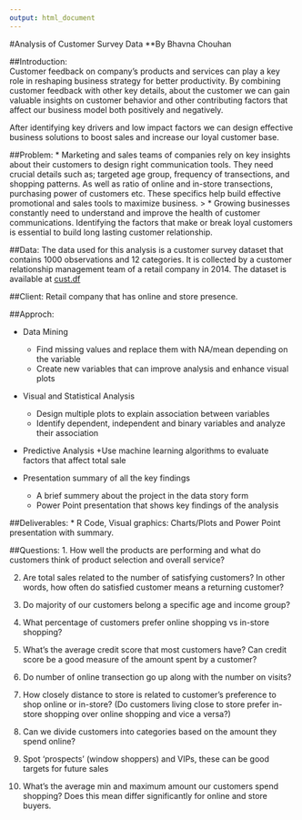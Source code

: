 ---
output: html_document
---
#Analysis of Customer Survey Data 
  **By Bhavna Chouhan 
  
##Introduction:  
Customer feedback on company's products and services can play a key role in reshaping business strategy for better productivity. By combining customer feedback with other key details, about the customer we can gain valuable insights on customer behavior and other contributing factors that affect our business model both positively and negatively.

After identifying key drivers and low impact factors we can design effective business solutions to boost sales and increase our loyal customer base.  

##Problem: 
* Marketing and sales teams of companies rely on key insights about their customers to design right communication tools. They need crucial details such as; targeted age group, frequency of transections, and shopping patterns. As well as ratio of online and in-store transections, purchasing power of customers etc. These specifics help build effective promotional and sales tools to maximize business. 
>
* Growing businesses constantly need to understand and improve the health of customer communications. Identifying the factors that make or break loyal customers is essential to build long lasting customer relationship. 

##Data: 
The data used for this analysis is a customer survey dataset that contains 1000 observations and 12 categories. It is collected by a customer relationship management team of a retail company in 2014. The dataset is available at [cust.df](http://goo.gl/PmPkaG) 

##Client: 
Retail company that has online and store presence. 

##Approch: 

* Data Mining  
    + Find missing values and replace them with NA/mean depending on the variable 
    + Create new variables that can improve analysis and enhance visual plots  

*	Visual and Statistical Analysis 
    + Design multiple plots to explain association between variables 
    + Identify dependent, independent and binary variables and analyze their association 
  
*	Predictive Analysis 
    +Use machine learning algorithms to evaluate factors that affect total sale
   
* Presentation summary of all the key findings 
    + A brief summery about the project in the data story form 
    + Power Point presentation that shows key findings of the analysis  

##Deliverables: 
* R Code, Visual graphics: Charts/Plots and Power Point presentation with summary. 

##Questions: 
1.	How well the products are performing and what do customers think of product selection and overall service? 

2.	Are total sales related to the number of satisfying customers? In other words, how often do satisfied customer means a returning customer?

3.	Do majority of our customers belong a specific age and income group?

4.	What percentage of customers prefer online shopping vs in-store shopping?

5. What's the average credit score that most customers have? Can credit score be a good measure of the amount spent by a customer? 

6. Do number of online transection go up along with the number on visits? 

7. How closely distance to store is related to customer's preference to shop online or in-store? 
(Do customers living close to store prefer in-store shopping over online shopping and vice a versa?) 

8. Can we divide customers into categories based on the amount they spend online?

9. Spot 'prospects' (window shoppers) and VIPs, these can be good targets for future sales

10. What's the average min and maximum amount our customers spend shopping? Does this mean          differ significantly for online and store buyers.


 



